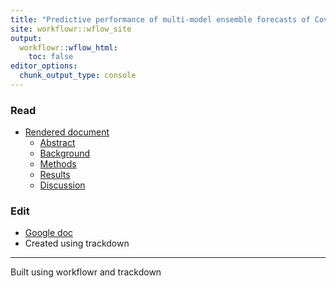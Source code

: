 ```yaml
---
title: "Predictive performance of multi-model ensemble forecasts of Covid-19 across European nations"
site: workflowr::wflow_site
output:
  workflowr::wflow_html:
    toc: false
editor_options:
  chunk_output_type: console
---
```


### Read
- [Rendered document](whole.html)
   - [Abstract](whole.html#abstract)
   - [Background](whole.html#background)
   - [Methods](whole.html#methods)
   - [Results](whole.html#results)
   - [Discussion](whole.html#discussion)
   
### Edit
  - [Google doc](https://docs.google.com/document/d/1XT7xwljCfaQ1_CpKxyJySqiPsIZ2bWNWFJE_v_U6EHc/edit?usp=sharing)
  - Created using trackdown



---

Built using workflowr and trackdown
